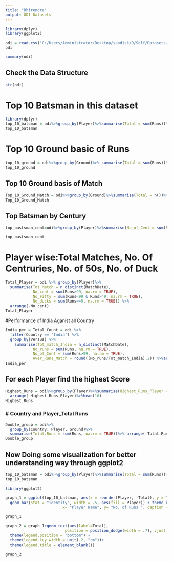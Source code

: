 ---
title: "Dhirendra"
output: ODI Datasets
---

```{r}
library(dplyr)
library(ggplot2)
```

```{r}
odi = read.csv("C:/Users/Administrator/Desktop/sandisk/D/Self/Datasets/odi-batting.csv")
odi
```
```{r}
summary(odi)
```
## Check the Data Structure 

```{r}
str(odi)
```

# Top 10 Batsman in this dataset

```{r}
library(dplyr)
top_10_batsman = odi%>%group_by(Player)%>%summarise(Total = sum(Runs))%>%arrange(-Total)%>%head(10)
top_10_batsman
```
# Top 10 Ground basic of Runs

```{r}
top_10_ground = odi%>%group_by(Ground)%>% summarise(Total = sum(Runs))%>%arrange(-Total)%>%head(10)
top_10_ground
```

## Top 10 Ground basis of Match

```{r}
Top_10_Ground_Match = odi%>%group_by(Ground)%>%summarise(Total = n())%>%arrange(-Total)%>%head(10)
Top_10_Ground_Match
```


## Top Batsman by Century

```{r}
top_bastsman_cent=odi%>%group_by(Player)%>%summarise(No_of_Cent = sum(Runs>99,na.rm = T))%>%arrange(-No_of_Cent)%>%head(10)

top_bastsman_cent

```
# Player wise:Total Matches, No. Of Centruries, No. of 50s, No. of Duck

```{r}
Total_Player = odi %>% group_by(Player)%>%
  summarise(Tot_Match = n_distinct(MatchDate),
            No_cent = sum(Runs>99, na.rm = TRUE),
            No_Fifty = sum(Runs<99 & Runs>49, na.rm = TRUE),
            No_ducks = sum(Runs==0, na.rm = TRUE)) %>%
  arrange(-No_cent)
Total_Player
```

#Performance of India Aganist all Country

```{r}
India_per = Total_Count = odi %>% 
  filter(Country == "India") %>%
  group_by(Versus) %>%
    summarise(Tot_match_India = n_distinct(MatchDate),
            No_runs = sum(Runs, na.rm = TRUE),
            No_of_Cent = sum(Runs>99, na.rm = TRUE),
            Aver_Runs_Match = round((No_runs/Tot_match_India),2)) %>%arrange(-Tot_match_India)
India_per
```
## For each Player find the highest Score

```{r}
Highest_Runs = odi%>%group_by(Player)%>%summarise(Highest_Runs_Player = max(Runs,na.rm = T))%>%
  arrange(-Highest_Runs_Player)%>%head(10)
Highest_Runs
```

### # Country and Player_Total Runs

```{r}
Double_group = odi%>%
  group_by(Country, Player, Ground)%>%
  summarise(Total.Runs = sum(Runs, na.rm = TRUE))%>% arrange(-Total.Runs)%>% head(10)
Double_group
```

## Now Doing some visualization for better understanding way through ggplot2

```{r}
top_10_batsman = odi%>%group_by(Player)%>%summarise(Total = sum(Runs))%>%arrange(-Total)%>%head(10)
top_10_batsman
```

```{r}
library(ggplot2)

graph_1 = ggplot(top_10_batsman, aes(x = reorder(Player, -Total), y = Total)) +
  geom_bar(stat = "identity", width = .5, aes(fill = Player)) + theme_bw()+theme(axis.text.x = element_text(angle = 90))+labs(title = "Bar Chart", subtitle = "Top 10 Batsman",
                         x= "Player Name", y= "No. of Runs ", caption = "www.google.com")

graph_1

```

```{r}
graph_2 = graph_1+geom_text(aes(label=Total),
                          position = position_dodge(width = .7), vjust = -.25)+
  theme(legend.position = "bottom") +
  theme(legend.key.width = unit(.2, "cm"))+
  theme(legend.title = element_blank())

graph_2
```


















